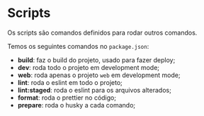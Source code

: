# Scripts

Os scripts são comandos definidos para rodar outros comandos.

Temos os seguintes comandos no `package.json`:
- **build**: faz o build do projeto, usado para fazer deploy;
- **dev**: roda todo o projeto em development mode;
- **web**: roda apenas o projeto `web` em development mode;
- **lint**: roda o eslint em todo o projeto;
- **lint:staged**: roda o eslint para os arquivos alterados;
- **format**: roda o prettier no código;
- **prepare**: roda o husky a cada comando;